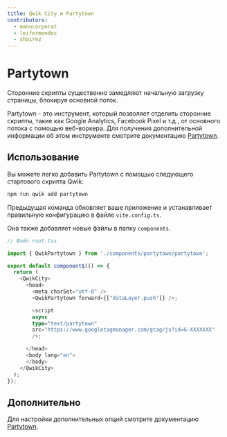 ```yaml
---
title: Qwik City и Partytown
contributors:
  - manucorporat
  - leifermendez
  - shairez
---
```


# Partytown

Сторонние скрипты существенно замедляют начальную загрузку страницы, блокируя основной поток.

Partytown - это инструмент, который позволяет отделить сторонние скрипты, такие как Google Analytics, Facebook Pixel и т.д., от основного потока с помощью веб-воркера.
Для получения дополнительной информации об этом инструменте смотрите документацию [Partytown](https://partytown.builder.io/).

## Использование

Вы можете легко добавить Partytown с помощью следующего стартового скрипта Qwik:

```bash
npm run qwik add partytown
```

Предыдущая команда обновляет ваше приложение и устанавливает правильную конфигурацию в файле `vite.config.ts`.

Она также добавляет новые файлы в папку `components`.

```typescript
// Файл root.tsx

import { QwikPartytown } from './components/partytown/partytown';

export default component$(() => {
  return (
    <QwikCity>
      <head>
        <meta charSet="utf-8" />
        <QwikPartytown forward={["dataLayer.push"]} />;

        <script
        async
        type="text/partytown"
        src="https://www.googletagmanager.com/gtag/js?id=G-XXXXXXX"
        />;

      </head>
      <body lang="en">
      </body>
    </QwikCity>
  );
});
```

## Дополнительно

Для настройки дополнительных опций смотрите документацию [Partytown](https://partytown.builder.io/configuration).
